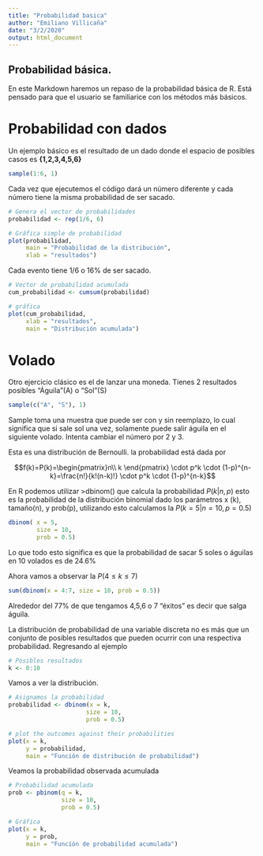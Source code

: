 ```yaml
---
title: "Probabilidad basica"
author: "Emiliano Villicaña"
date: "3/2/2020"
output: html_document
---
```


## Probabilidad básica.
En este Markdown haremos un repaso de la probabilidad básica de R. Está pensado para que el usuario se familiarice con los métodos más básicos.

# Probabilidad con dados
Un ejemplo básico es el resultado de un dado donde el espacio de posibles casos es **{1,2,3,4,5,6}**

```r
sample(1:6, 1) 
```

Cada vez que ejecutemos el código dará un número diferente y cada número tiene la misma probabilidad de ser sacado.

```r
# Genera el vector de probabilidades
probabilidad <- rep(1/6, 6) 

# Gráfica simple de probabilidad 
plot(probabilidad, 
     main = "Probabilidad de la distribución",
     xlab = "resultados") 
```

Cada evento tiene 1/6 o 16% de ser sacado.

```r
# Vector de probabilidad acumulada
cum_probabilidad <- cumsum(probabilidad) 

# gráfica 
plot(cum_probabilidad, 
     xlab = "resultados", 
     main = "Distribución acumulada")
```

# Volado
Otro ejercicio clásico es el de lanzar una moneda.
Tienes 2 resultados posibles "Águila"(A) o "Sol"(S)
```r
sample(c("A", "S"), 1)
```
Sample toma una muestra que puede ser con y sin reemplazo, lo cual significa que si sale sol una vez, solamente puede salir águila en el siguiente volado. Intenta cambiar el número por 2 y 3. 

Esta es una distribución de Bernoulli. la probabilidad está dada por 

$$f(k)=P(k)=\begin{pmatrix}n\\ k \end{pmatrix} \cdot p^k \cdot
(1-p)^{n-k}=\frac{n!}{k!(n-k)!} \cdot p^k \cdot (1-p)^{n-k}$$

En R podemos utilizar >dbinom() que calcula la probabilidad $P(k|n, p)$ esto es la probabilidad de la distribución binomial dado los parámetros x (k), tamaño(n), y prob(p), utilizando esto calculamos la $P(k=5\vert n = 10, p = 0.5)$

```r
dbinom( x = 5,
        size = 10,
        prob = 0.5)
```

Lo que todo esto significa es que la probabilidad de sacar 5 soles o águilas en 10 volados es de 24.6%

Ahora vamos a observar la $P(4 \leq k \leq 7)$

```r
sum(dbinom(x = 4:7, size = 10, prob = 0.5))
```

Alrededor del 77% de que tengamos 4,5,6 o 7 "éxitos" es decir que salga águila. 

La distribución de probabilidad de una variable discreta no es más que un conjunto de posibles resultados que pueden ocurrir con una respectiva probabilidad. Regresando al ejemplo

```r
# Posibles resultados
k <- 0:10
```

Vamos a ver la distribución.

```r
# Asignamos la probabilidad
probabilidad <- dbinom(x = k,
                      size = 10, 
                      prob = 0.5)

# plot the outcomes against their probabilities
plot(x = k, 
     y = probabilidad,
     main = "Función de distribución de probabilidad") 
```

Veamos la probabilidad observada acumulada

```r
# Probabilidad acumulada
prob <- pbinom(q = k, 
               size = 10, 
               prob = 0.5)

# Gráfica
plot(x = k, 
     y = prob,
     main = "Función de probabilidad acumulada") 
```

